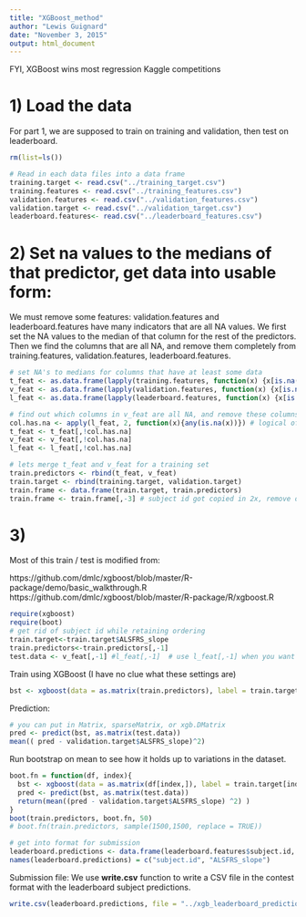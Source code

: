 ```yaml
---
title: "XGBoost_method"
author: "Lewis Guignard"
date: "November 3, 2015"
output: html_document
---
```



FYI, XGBoost wins most regression Kaggle competitions

# 1) Load the data
For part 1, we are supposed to train on training and validation, then test on leaderboard.

```r
rm(list=ls())

# Read in each data files into a data frame
training.target <- read.csv("../training_target.csv")
training.features <- read.csv("../training_features.csv")
validation.features <- read.csv("../validation_features.csv")
validation.target <- read.csv("../validation_target.csv")
leaderboard.features<- read.csv("../leaderboard_features.csv")
```



# 2) Set na values to the medians of that predictor, get data into usable form:
We must remove some features: validation.features and leaderboard.features have many indicators that are all NA values.  We first set the NA values to the median of that column for the rest of the predictors.  Then we find the columns that are all NA, and remove them completely from training.features, validation.features, leaderboard.features.  

```r
# set NA's to medians for columns that have at least some data
t_feat <- as.data.frame(lapply(training.features, function(x) {x[is.na(x)] <- median(x, na.rm=TRUE); x}))
v_feat <- as.data.frame(lapply(validation.features, function(x) {x[is.na(x)] <- median(x, na.rm=TRUE); x}))
l_feat <- as.data.frame(lapply(leaderboard.features, function(x) {x[is.na(x)] <- median(x, na.rm=TRUE); x}))

# find out which columns in v_feat are all NA, and remove these columns from t_feat, v_feat, l_feat
col.has.na <- apply(l_feat, 2, function(x){any(is.na(x))}) # logical of which columns are NA
t_feat <- t_feat[,!col.has.na]
v_feat <- v_feat[,!col.has.na]
l_feat <- l_feat[,!col.has.na]

# lets merge t_feat and v_feat for a training set
train.predictors <- rbind(t_feat, v_feat)
train.target <- rbind(training.target, validation.target)
train.frame <- data.frame(train.target, train.predictors)
train.frame <- train.frame[,-3] # subject id got copied in 2x, remove one of them

```


# 3) 

Most of this train / test is modified from:

https://github.com/dmlc/xgboost/blob/master/R-package/demo/basic_walkthrough.R
https://github.com/dmlc/xgboost/blob/master/R-package/R/xgboost.R

```r
require(xgboost)
require(boot)
# get rid of subject id while retaining ordering
train.target<-train.target$ALSFRS_slope
train.predictors<-train.predictors[,-1]
test.data <- v_feat[,-1] #l_feat[,-1]  # use l_feat[,-1] when you want to build a prediction for submission.

```

Train using XGBoost (I have no clue what these settings are)
```r

bst <- xgboost(data = as.matrix(train.predictors), label = train.target, max.depth = 3, eta = .8, nthread = 2, nround = 2, objective = "reg:linear")
```

Prediction:
```r
# you can put in Matrix, sparseMatrix, or xgb.DMatrix 
pred <- predict(bst, as.matrix(test.data))
mean(( pred - validation.target$ALSFRS_slope)^2)
```


Run bootstrap on mean to see how it holds up to variations in the dataset.

```r
boot.fn = function(df, index){
  bst <- xgboost(data = as.matrix(df[index,]), label = train.target[index], max.depth = 2, eta = .9, nthread = 3, nround = 3, objective = "reg:linear")
  pred <- predict(bst, as.matrix(test.data))
  return(mean((pred - validation.target$ALSFRS_slope) ^2) )
}
boot(train.predictors, boot.fn, 50)
# boot.fn(train.predictors, sample(1500,1500, replace = TRUE))
```

```r
# get into format for submission
leaderboard.predictions <- data.frame(leaderboard.features$subject.id, pred)
names(leaderboard.predictions) = c("subject.id", "ALSFRS_slope")
```


Submission file:
We use **write.csv** function to write a CSV file in the contest format with the leaderboard subject predictions. 

```r
write.csv(leaderboard.predictions, file = "../xgb_leaderboard_predictions.csv",row.names=FALSE)
```
